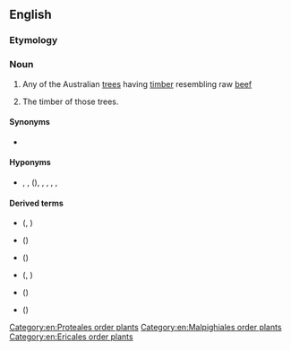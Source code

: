==English==
{{rfi|en}}
{{wikipedia}}

===Etymology===
{{compound|beef|wood|lang=en}}

===Noun===
{{en-noun}}

# Any of the Australian [[tree]]s having [[timber]] resembling raw [[beef]]
# {{lb|en|uncountable}} The timber of those trees.

====Synonyms====
* {{l|en|belah}}

====Hyponyms====
* {{sense|beefwood tree}} {{taxlink|Barringtonia calyptrata|species|noshow=1}}, {{taxlink|Barringtonia racemosa|species|noshow=1}}, {{taxlink|Bischofia javanica|species|noshow=1}} ({{vern|bishop wood}}), {{taxlink|Grevillea parallela|species|noshow=1}}, {{taxlink|Grevillea striata|species|noshow=1}}, {{taxlink|Orites excelsa|species|noshow=1}}, {{taxlink|Stenocarpus salignus|species|noshow=1}}, {{taxlink|Stenocarpus sinuatus|species|noshow=1}}

====Derived terms====
* {{vern|cornbeefwood}} ({{taxlink|Barringtonia calyptrata|species|noshow=1}}, {{taxlink|Barringtonia racemosa|species|noshow=1}})
* {{vern|narrow-leaved beefwood}} ({{taxlink|Grevillea parallela|species|noshow=1}})
* {{vern|western beefwood}} ({{taxlink|Grevillea striata|species|noshow=1}})
* {{vern|white beefwood}} ({{taxlink|Orites excelsa|species|noshow=1}}, {{taxlink|Stenocarpus sinuatus|species|noshow=1}})
* {{vern|Killarney beefwood}} ({{taxlink|Stenocarpus salignus|species|noshow=1}})
* {{vern|scrub beefwood}} ({{taxlink|Stenocarpus salignus|species|noshow=1}})
[[Category:en:Proteales order plants]]
[[Category:en:Malpighiales order plants]]
[[Category:en:Ericales order plants]]